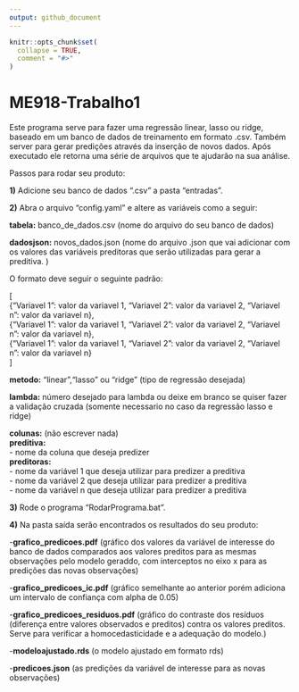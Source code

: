 ---
output: github_document
---

<!-- README.md is generated from README.Rmd. Please edit that file -->

```{r, include = FALSE}
knitr::opts_chunk$set(
  collapse = TRUE,
  comment = "#>"
)
```

# ME918-Trabalho1

Este programa serve para fazer uma regressão linear, lasso ou ridge, baseado em um banco de dados de treinamento em formato .csv. Também server para gerar predições através da inserção de novos dados. Após executado ele retorna uma série de arquivos que te ajudarão na sua análise.

Passos para rodar seu produto:

**1)** Adicione seu banco de dados ".csv" a pasta "entradas".

**2)** Abra o arquivo "config.yaml" e altere as variáveis como a seguir:

**tabela:** banco_de_dados.csv (nome do arquivo do seu banco de dados)

**dadosjson:** novos_dados.json (nome do arquivo .json que vai adicionar com os valores das variáveis preditoras que serão utilizadas para gerar a preditiva. )

O formato deve seguir o seguinte padrão:

[<br>
{"Variavel 1": valor da variavel 1, "Variavel 2": valor da variavel 2, "Variavel n": valor da variavel n},<br>
  {"Variavel 1": valor da variavel 1, "Variavel 2": valor da variavel 2, "Variavel n": valor da variavel n},<br>
  {"Variavel 1": valor da variavel 1, "Variavel 2": valor da variavel 2, "Variavel n": valor da variavel n}<br>
]<br>

**metodo:** "linear","lasso" ou "ridge" (tipo de regressão desejada)

**lambda:** número desejado para lambda ou deixe em branco se quiser fazer a validação cruzada
(somente necessario no caso da regressão lasso e ridge)

**colunas:** (não escrever nada) <br> 
  **preditiva:** <br>
   - nome da coluna que deseja predizer <br>
  **preditoras:** <br>
   - nome da variável 1 que deseja utilizar para predizer a preditiva <br>
   - nome da variável 2 que deseja utilizar para predizer a preditiva <br>
   - nome da variável n que deseja utilizar para predizer a preditiva <br>
   
**3)** Rode o programa "RodarPrograma.bat". 

**4)** Na pasta saída serão encontrados os resultados do seu produto:

-**grafico_predicoes.pdf** (gráfico dos valores da variável de interesse do banco de dados comparados aos valores preditos para as mesmas observações pelo modelo geraddo, com interceptos no eixo x para as predições das novas observações)

-**grafico_predicoes_ic.pdf** (gráfico semelhante ao anterior porém adiciona um intervalo de confiança com alpha de 0.05)

-**grafico_predicoes_residuos.pdf** (gráfico do contraste dos resíduos (diferença entre valores observados e preditos) contra os valores preditos. Serve para verificar a homocedasticidade e a adequação do modelo.)

-**modeloajustado.rds** (o modelo ajustado em formato rds)

-**predicoes.json** (as predições da variável de interesse para as novas observações)
